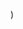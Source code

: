 
  <YouTubeLayout
    courseName="Whack-A-Mole"
    lessonName="Forever Reset Timer"
    path={useRouter().pathname}
    showPrev
    showNext
    videoId="nC-MjkkFImo"
  />
)

